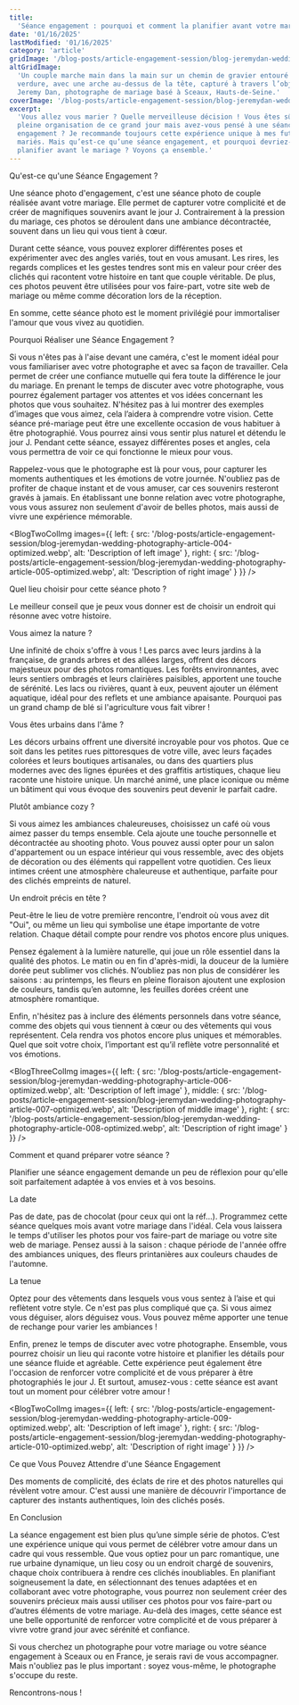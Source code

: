 ```yaml
---
title:
  'Séance engagement : pourquoi et comment la planifier avant votre mariage ?'
date: '01/16/2025'
lastModified: '01/16/2025'
category: 'article'
gridImage: '/blog-posts/article-engagement-session/blog-jeremydan-wedding-photography-article-012-optimized.webp'
altGridImage:
  'Un couple marche main dans la main sur un chemin de gravier entouré de
  verdure, avec une arche au-dessus de la tête, capturé à travers l’objectif de
  Jeremy Dan, photographe de mariage basé à Sceaux, Hauts-de-Seine.'
coverImage: '/blog-posts/article-engagement-session/blog-jeremydan-wedding-photography-article-001-optimized.webp'
excerpt:
  'Vous allez vous marier ? Quelle merveilleuse décision ! Vous êtes sûrement en
  pleine organisation de ce grand jour mais avez-vous pensé à une séance
  engagement ? Je recommande toujours cette expérience unique à mes futurs
  mariés. Mais qu’est-ce qu’une séance engagement, et pourquoi devriez-vous la
  planifier avant le mariage ? Voyons ça ensemble.'
---
```


<BlogTitle level={2}>Qu'est-ce qu'une Séance Engagement ?</BlogTitle>

<BlogImage
  src='/blog-posts/article-engagement-session/blog-jeremydan-wedding-photography-article-002-optimized.webp'
  alt='Description of your image'
/>

Une séance photo d'engagement, c'est une séance photo de couple réalisée avant
votre mariage. Elle permet de capturer votre complicité et de créer de
magnifiques souvenirs avant le jour J. Contrairement à la pression du mariage,
ces photos se déroulent dans une ambiance décontractée, souvent dans un lieu qui
vous tient à cœur.

Durant cette séance, vous pouvez explorer différentes poses et expérimenter avec
des angles variés, tout en vous amusant. Les rires, les regards complices et les
gestes tendres sont mis en valeur pour créer des clichés qui racontent votre
histoire en tant que couple véritable. De plus, ces photos peuvent être
utilisées pour vos faire-part, votre site web de mariage ou même comme
décoration lors de la réception.

En somme, cette séance photo est le moment privilégié pour immortaliser l'amour
que vous vivez au quotidien.

<BlogTitle level={2}>Pourquoi Réaliser une Séance Engagement ?</BlogTitle>

<BlogImage
  src='/blog-posts/article-engagement-session/blog-jeremydan-wedding-photography-article-003-optimized.webp'
  alt='Description of your image'
/>

Si vous n'êtes pas à l'aise devant une caméra, c'est le moment idéal pour vous
familiariser avec votre photographe et avec sa façon de travailler. Cela permet
de créer une confiance mutuelle qui fera toute la différence le jour du mariage.
En prenant le temps de discuter avec votre photographe, vous pourrez également
partager vos attentes et vos idées concernant les photos que vous souhaitez.
N'hésitez pas à lui montrer des exemples d’images que vous aimez, cela l’aidera
à comprendre votre vision. Cette séance pré-mariage peut être une excellente
occasion de vous habituer à être photographié. Vous pourrez ainsi vous sentir
plus naturel et détendu le jour J. Pendant cette séance, essayez différentes
poses et angles, cela vous permettra de voir ce qui fonctionne le mieux pour
vous.

Rappelez-vous que le photographe est là pour vous, pour capturer les moments
authentiques et les émotions de votre journée. N'oubliez pas de profiter de
chaque instant et de vous amuser, car ces souvenirs resteront gravés à jamais.
En établissant une bonne relation avec votre photographe, vous vous assurez non
seulement d'avoir de belles photos, mais aussi de vivre une expérience
mémorable. 

<BlogTwoColImg
  images={{
    left: {
      src: '/blog-posts/article-engagement-session/blog-jeremydan-wedding-photography-article-004-optimized.webp',
      alt: 'Description of left image'
    },
    right: {
      src: '/blog-posts/article-engagement-session/blog-jeremydan-wedding-photography-article-005-optimized.webp',
      alt: 'Description of right image'
    }
  }}
/>

<BlogTitle level={2}>Quel lieu choisir pour cette séance photo ?</BlogTitle>

Le meilleur conseil que je peux vous donner est de choisir un endroit qui
résonne avec votre histoire.

<BlogTitle level={3}>Vous aimez la nature ? </BlogTitle>

Une infinité de choix s'offre à vous ! Les parcs avec leurs jardins à la
française, de grands arbres et des allées larges, offrent des décors majestueux
pour des photos romantiques. Les forêts environnantes, avec leurs sentiers
ombragés et leurs clairières paisibles, apportent une touche de sérénité. Les
lacs ou rivières, quant à eux, peuvent ajouter un élément aquatique, idéal pour
des reflets et une ambiance apaisante. Pourquoi pas un grand champ de blé si
l'agriculture vous fait vibrer !

<BlogTitle level={3}>Vous êtes urbains dans l'âme ? </BlogTitle>

Les décors urbains offrent une diversité incroyable pour vos photos. Que ce soit
dans les petites rues pittoresques de votre ville, avec leurs façades colorées
et leurs boutiques artisanales, ou dans des quartiers plus modernes avec des
lignes épurées et des graffitis artistiques, chaque lieu raconte une histoire
unique. Un marché animé, une place iconique ou même un bâtiment qui vous évoque
des souvenirs peut devenir le parfait cadre.

<BlogTitle level={3}>Plutôt ambiance cozy ?</BlogTitle>

Si vous aimez les ambiances chaleureuses, choisissez un café où vous aimez
passer du temps ensemble. Cela ajoute une touche personnelle et décontractée au
shooting photo. Vous pouvez aussi opter pour un salon d'appartement ou un espace
intérieur qui vous ressemble, avec des objets de décoration ou des éléments qui
rappellent votre quotidien. Ces lieux intimes créent une atmosphère chaleureuse
et authentique, parfaite pour des clichés empreints de naturel.

<BlogTitle level={3}>Un endroit précis en tête ?</BlogTitle>

Peut-être le lieu de votre première rencontre, l'endroit où vous avez dit "Oui",
ou même un lieu qui symbolise une étape importante de votre relation. Chaque
détail compte pour rendre vos photos encore plus uniques.

Pensez également à la lumière naturelle, qui joue un rôle essentiel dans la
qualité des photos. Le matin ou en fin d'après-midi, la douceur de la lumière
dorée peut sublimer vos clichés. N’oubliez pas non plus de considérer les
saisons : au printemps, les fleurs en pleine floraison ajoutent une explosion de
couleurs, tandis qu’en automne, les feuilles dorées créent une atmosphère
romantique.

Enfin, n'hésitez pas à inclure des éléments personnels dans votre séance, comme
des objets qui vous tiennent à cœur ou des vêtements qui vous représentent. Cela
rendra vos photos encore plus uniques et mémorables. Quel que soit votre choix,
l’important est qu’il reflète votre personnalité et vos émotions. 

<BlogThreeColImg
  images={{
    left: {
      src: '/blog-posts/article-engagement-session/blog-jeremydan-wedding-photography-article-006-optimized.webp',
      alt: 'Description of left image'
    },
    middle: {
      src: '/blog-posts/article-engagement-session/blog-jeremydan-wedding-photography-article-007-optimized.webp',
      alt: 'Description of middle image'
    },
    right: {
      src: '/blog-posts/article-engagement-session/blog-jeremydan-wedding-photography-article-008-optimized.webp',
      alt: 'Description of right image'
    }
  }}
/>

<BlogTitle level={2}>Comment et quand préparer votre séance ?</BlogTitle>

Planifier une séance engagement demande un peu de réflexion pour qu'elle soit
parfaitement adaptée à vos envies et à vos besoins. 

<BlogTitle level={3}>La date</BlogTitle>

Pas de date, pas de chocolat (pour ceux qui ont la réf...). Programmez cette
séance quelques mois avant votre mariage dans l'idéal. Cela vous laissera le
temps d'utiliser les photos pour vos faire-part de mariage ou votre site web de
mariage. Pensez aussi à la saison : chaque période de l'année offre des
ambiances uniques, des fleurs printanières aux couleurs chaudes de l'automne.

<BlogTitle level={3}>La tenue</BlogTitle>

Optez pour des vêtements dans lesquels vous vous sentez à l’aise et qui
reflètent votre style. Ce n'est pas plus compliqué que ça. Si vous aimez vous
déguiser, alors déguisez vous. Vous pouvez même apporter une tenue de rechange
pour varier les ambiances !

Enfin, prenez le temps de discuter avec votre photographe. Ensemble, vous
pourrez choisir un lieu qui raconte votre histoire et planifier les détails pour
une séance fluide et agréable. Cette expérience peut également être l'occasion
de renforcer votre complicité et de vous préparer à être photographiés le jour
J. Et surtout, amusez-vous : cette séance est avant tout un moment pour célébrer
votre amour !

<BlogTwoColImg
  images={{
    left: {
      src: '/blog-posts/article-engagement-session/blog-jeremydan-wedding-photography-article-009-optimized.webp',
      alt: 'Description of left image'
    },
    right: {
      src: '/blog-posts/article-engagement-session/blog-jeremydan-wedding-photography-article-010-optimized.webp',
      alt: 'Description of right image'
    }
  }}
/>

<BlogTitle level={2}>
  Ce que Vous Pouvez Attendre d'une Séance Engagement
</BlogTitle>

Des moments de complicité, des éclats de rire et des photos naturelles qui
révèlent votre amour. C'est aussi une manière de découvrir l'importance de
capturer des instants authentiques, loin des clichés posés.

<BlogTitle level={2}>En Conclusion</BlogTitle>

<BlogImage
  src='/blog-posts/article-engagement-session/blog-jeremydan-wedding-photography-article-011-optimized.webp'
  alt='Description of your image'
/>

La séance engagement est bien plus qu’une simple série de photos. C’est une
expérience unique qui vous permet de célébrer votre amour dans un cadre qui vous
ressemble. Que vous optiez pour un parc romantique, une rue urbaine dynamique,
un lieu cosy ou un endroit chargé de souvenirs, chaque choix contribuera à
rendre ces clichés inoubliables. En planifiant soigneusement la date, en
sélectionnant des tenues adaptées et en collaborant avec votre photographe, vous
pourrez non seulement créer des souvenirs précieux mais aussi utiliser ces
photos pour vos faire-part ou d’autres éléments de votre mariage. Au-delà des
images, cette séance est une belle opportunité de renforcer votre complicité et
de vous préparer à vivre votre grand jour avec sérénité et confiance.

Si vous cherchez un photographe pour votre mariage ou votre séance engagement à
Sceaux ou en France, je serais ravi de vous accompagner. Mais n'oubliez pas le
plus important : soyez vous-même, le photographe s'occupe du reste.

<BlogButton className='mt-8' href='/contact'>
  Rencontrons-nous !
</BlogButton>
